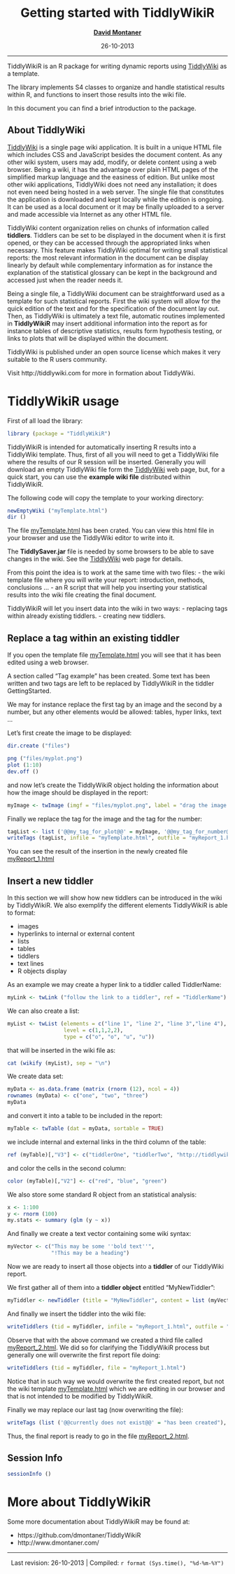 <!--
%\VignetteEngine{knitr::knitr}
%\VignetteIndexEntry{Getting started with TiddlyWikiR}
-->

<center>

Getting started with TiddlyWikiR
================================================================================

**[David Montaner](http://www.dmontaner.com/)** 

26-10-2013

</center>

--------------------------------------------------------------------------------

TiddlyWikiR is an R package for writing dynamic reports using [TiddlyWiki][tw_home] as a template.

The library implements S4 classes to organize and handle statistical results within R, 
and functions to insert those results into the wiki file.

In this document you can find a brief introduction to the package.


About TiddlyWiki
--------------------------------------------------------------------------------

[TiddlyWiki][tw_home] is a single page wiki application.
It is built in a unique HTML file which includes CSS and JavaScript besides the document content.
As any other wiki system, users may add, modify, or delete content using a web browser.
Being a wiki, it has the advantage over plain HTML pages of the simplified markup language and the easiness of edition.
But unlike most other wiki applications, TiddlyWiki does not need any installation;
it does not even need being hosted in a web server.
The single file that constitutes the application is downloaded and kept locally while the edition is ongoing.
It can be used as a local document or it may be finally uploaded to a server and made accessible via Internet
as any other HTML file.

TiddlyWiki content organization relies on chunks of information called __tiddlers__.
Tiddlers can be set to be displayed in the document when it is first opened,
or they can be accessed through the appropriated links when necessary.
This feature makes TiddlyWiki optimal for writing small statistical reports:
the most relevant information in the document can be display linearly by default 
while complementary information as for instance the explanation of the statistical glossary
can be kept in the background and accessed just when the reader needs it.

Being a single file, a TiddlyWiki document can be straightforward used as a template for such statistical reports.
First the wiki system will allow for the quick edition of the text and for the specification of the document lay out.
Then, as TiddlyWiki is ultimately a text file, 
automatic routines implemented in **TiddlyWikiR** may insert additional information into the report 
as for instance tables of descriptive statistics, results form hypothesis testing,
or links to plots that will be displayed within the document.

TiddlyWiki is published under an open source license 
which makes it very suitable to the R users community.

Visit http://tiddlywiki.com for more in formation about TiddlyWiki.


TiddlyWikiR usage
================================================================================

First of all load the library:

```r
library (package = "TiddlyWikiR")
```

TiddlyWikiR is intended for automatically inserting R results 
into a TiddlyWiki template. 
Thus, first of all you will need to get a TiddlyWiki file 
where the results of our R session will be inserted.
Generally you will download an empty TiddlyWiki file form the [TiddlyWiki][tw_home] web page, 
but, for a quick start, you can use the __example wiki file__ distributed within TiddlyWikiR.


The following code will copy the template to your working directory:

```r
newEmptyWiki ("myTemplate.html")
dir ()
```

The file [myTemplate.html](myTemplate.html) has been crated. 
You can view this html file in your browser and use the TiddlyWiki editor to write into it. 

The __TiddlySaver.jar__ file is needed by some browsers to be able to save changes in the wiki. 
See the [TiddlyWiki][tw_home] web page for details.

From this point the idea is to work at the same time with two files: 
- the wiki template file where you will write your report: introduction, methods, conclusions ...
- an R script that will help you inserting your statistical results into the wiki file creating the final document.


TiddlyWikiR will let you insert data into the wiki in two ways:
- replacing tags within already existing tiddlers.
- creating new tiddlers.



Replace a tag within an existing tiddler
--------------------------------------------------------------------------------

If you open the template file [myTemplate.html](myTemplate.html)
you will see that it has been edited using a web browser.

A section called "Tag example" has been created. 
Some text has been written and two tags are left to be replaced by TiddlyWikiR
in the tiddler GettingStarted.

We may for instance replace the first tag by an image and the second by a number,
but any other elements would be allowed: tables, hyper links, text ...

Let's first create the image to be displayed:

```r
dir.create ("files")
```

```r
png ("files/myplot.png")
plot (1:10)
dev.off ()
```

and now let's create the TiddlyWikiR object 
holding the information about how the image should be displayed in the report:

```r
myImage <- twImage (imgf = "files/myplot.png", label = "drag the image with your mouse", ref = "LinkToTiddler", width = "10%+")
```

Finally we replace the tag for the image and the tag for the number:

```r
tagList <- list ('@@my_tag_for_plot@@' = myImage, '@@my_tag_for_number@@' = 1000000)
writeTags (tagList, infile = "myTemplate.html", outfile = "myReport_1.html")
```

You can see the result of the insertion in the newly created file [myReport_1.html](myReport_1.html)



Insert a new tiddler
--------------------------------------------------------------------------------

In this section we will show how new tiddlers can be introduced in the wiki by TiddlyWikiR.
We also exemplify the different elements TiddlyWikiR is able to format:

- images
- hyperlinks to internal or external content
- lists
- tables
- tiddlers
- text lines
- R objects display


As an example we may create a hyper link to a tiddler called TiddlerName:

```r
myLink <- twLink ("follow the link to a tiddler", ref = "TiddlerName")
```


We can also create a list:

```r
myList <- twList (elements = c("line 1", "line 2", "line 3","line 4"), 
                  level = c(1,1,2,2), 
                  type = c("o", "o", "u", "u")) 
```

that will be inserted in the wiki file as:

```r
cat (wikify (myList), sep = "\n")
```


We create data set:

```r
myData <- as.data.frame (matrix (rnorm (12), ncol = 4))
rownames (myData) <- c("one", "two", "three")
myData 
```

and convert it into a table to be included in the report:

```r
myTable <- twTable (dat = myData, sortable = TRUE)
```

we include internal and external links in the third column of the table:

```r
ref (myTable)[,"V3"] <- c("tiddlerOne", "tiddlerTwo", "http://tiddlywiki.com/")
```

and color the cells in the second column:

```r
color (myTable)[,"V2"] <- c("red", "blue", "green")
```


We also store some standard R object from an statistical analysis:

```r
x <- 1:100
y <- rnorm (100)
my.stats <- summary (glm (y ~ x))
```


And finally we create a text vector containing some wiki syntax:

```r
myVector <- c("This may be some ''bold text''",
              "!This may be a heading")
```

Now we are ready to insert all those objects into a __tiddler__ of our TiddlyWiki report.

We first gather all of them into a __tiddler object__ entitled "MyNewTiddler":

```r
myTiddler <- newTiddler (title = "MyNewTiddler", content = list (myVector, myLink, myList, myTable, my.stats))
```

And finally we insert the tiddler into the wiki file:

```r
writeTiddlers (tid = myTiddler, infile = "myReport_1.html", outfile = "myReport_2.html")
```

Observe that with the above command we created a third file called [myReport_2.html](myReport_2.html).
We did so for clarifying the TiddlyWikiR process but generally one will overwrite the first report file doing:

```r
writeTiddlers (tid = myTiddler, file = "myReport_1.html")
```

Notice that in such way we would overwrite the first created report,
but not the wiki template [myTemplate.html](myTemplate.html) which we are editing in our browser
and that is not intended to be modified by TiddlyWikiR.


Finally we may replace our last tag (now overwriting the file):

```r
writeTags (list ('@@currently does not exist@@' = "has been created"), file = "myReport_2.html")
```

Thus, the final report is ready to go in the file [myReport_2.html](myReport_2.html).


Session Info
--------------------------------------------------------------------------------

```r
sessionInfo ()
```



More about TiddlyWikiR
================================================================================

Some more documentation about TiddlyWikiR may be found at:

- https://github.com/dmontaner/TiddlyWikiR
- http://www.dmontaner.com/


<!--
Links
================================================================================
-->

[tw_home]: http://tiddlywiki.com/


--------------------------------------------------------------------------------
<center>
Last revision: 26-10-2013 | Compiled: `r format (Sys.time(), "%d-%m-%Y")`
</center>
